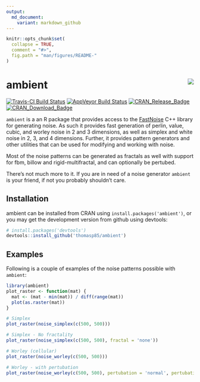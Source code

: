 ```yaml
---
output:
  md_document:
    variant: markdown_github
---
```


<!-- README.md is generated from README.Rmd. Please edit that file -->

```r
knitr::opts_chunk$set(
  collapse = TRUE,
  comment = "#>",
  fig.path = "man/figures/README-"
)
```

# ambient <img src="man/figures/logo.png" align="right" />

[![Travis-CI Build Status](https://travis-ci.org/thomasp85/ambient.svg?branch=master)](https://travis-ci.org/thomasp85/ambient)
[![AppVeyor Build Status](https://ci.appveyor.com/api/projects/status/github/thomasp85/ambient?branch=master&svg=true)](https://ci.appveyor.com/project/thomasp85/ambient)
[![CRAN_Release_Badge](http://www.r-pkg.org/badges/version-ago/ambient)](https://CRAN.R-project.org/package=ambient)
[![CRAN_Download_Badge](http://cranlogs.r-pkg.org/badges/ambient)](https://CRAN.R-project.org/package=ambient)

`ambient` is a an R package that provides access to the 
[FastNoise](https://github.com/Auburns/FastNoise) C++ library for generating
noise. As such it provides fast generation of perlin, value, cubic, and worley
noise in 2 and 3 dimensions, as well as simplex and white noise in 2, 3, and 4
dimensions. Further, it provides pattern generators and other utilities that can
be used for modifying and working with noise.

Most of the noise patterns can be generated as fractals as well with support for
fbm, billow and rigid-multifractal, and can optionally be pertubed.

There's not much more to it. If you are in need of a noise generator `ambient`
is your friend, if not you probably shouldn't care.

## Installation
ambient can be installed from CRAN using `install.packages('ambient')`, or you
may get the development version from github using devtools:

```r
# install.packages('devtools')
devtools::install_github('thomasp85/ambient')
```

## Examples
Following is a couple of examples of the noise patterns possible with `ambient`:

```r
library(ambient)
plot_raster <- function(mat) {
  mat <- (mat - min(mat)) / diff(range(mat))
  plot(as.raster(mat))
}

# Simplex
plot_raster(noise_simplex(c(500, 500)))

# Simplex - No fractality
plot_raster(noise_simplex(c(500, 500), fractal = 'none'))

# Worley (cellular)
plot_raster(noise_worley(c(500, 500)))

# Worley - with pertubation
plot_raster(noise_worley(c(500, 500), pertubation = 'normal', pertubation_amplitude = 40))
```

